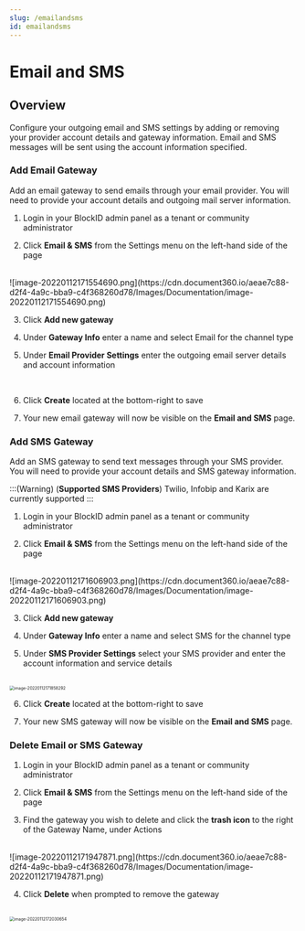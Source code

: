 ```yaml
---
slug: /emailandsms
id: emailandsms
---
```


# Email and SMS 

## Overview

Configure your outgoing email and SMS settings by adding or removing your provider account details and gateway information. Email and SMS messages will be sent using the account information specified. 



### Add Email Gateway

Add an email gateway to send emails through your email provider. You will need to provide your account details and outgoing mail server information. 



1. Login in your BlockID admin panel as a tenant or community administrator 

2. Click **Email & SMS** from the Settings menu on the left-hand side of the page 


<br />
![image-20220112171554690.png](https://cdn.document360.io/aeae7c88-d2f4-4a9c-bba9-c4f368260d78/Images/Documentation/image-20220112171554690.png)

3. Click **Add new gateway**

4. Under **Gateway Info** enter a name and select Email for the channel type 

5. Under **Email Provider Settings** enter the outgoing email server details and account information

<br />
<img src="https://cdn.document360.io/aeae7c88-d2f4-4a9c-bba9-c4f368260d78/Images/Documentation/image-20220112171659784.png"  alt="" style="zoom:50%;"/>

   

6. Click **Create** located at the bottom-right to save

7. Your new email gateway will now be visible on the **Email and SMS** page. 



### Add SMS Gateway

Add an SMS gateway to send text messages through your SMS provider. You will need to provide your account details and SMS gateway information. 

:::(Warning) (**Supported SMS Providers**)
Twilio, Infobip and Karix are currently supported 
::: 



1. Login in your BlockID admin panel as a tenant or community administrator 

2. Click **Email & SMS** from the Settings menu on the left-hand side of the page 

<br />
![image-20220112171606903.png](https://cdn.document360.io/aeae7c88-d2f4-4a9c-bba9-c4f368260d78/Images/Documentation/image-20220112171606903.png)

3. Click **Add new gateway**

4. Under **Gateway Info** enter a name and select SMS for the channel type 

5. Under **SMS Provider Settings** select your SMS provider and enter the account information and service details

<br/><img src="https://cdn.document360.io/aeae7c88-d2f4-4a9c-bba9-c4f368260d78/Images/Documentation/image-20220112171858292.png" alt="image-20220112171858292" style="zoom:50%;" />

6. Click **Create** located at the bottom-right to save

7. Your new SMS gateway will now be visible on the **Email and SMS** page.



### Delete Email or SMS Gateway



1. Login in your BlockID admin panel as a tenant or community administrator 

2. Click **Email & SMS** from the Settings menu on the left-hand side of the page 

3. Find the gateway you wish to delete and click the **trash icon** to the right of the Gateway Name, under Actions

<br/>
![image-20220112171947871.png](https://cdn.document360.io/aeae7c88-d2f4-4a9c-bba9-c4f368260d78/Images/Documentation/image-20220112171947871.png)

4. Click **Delete** when prompted to remove the gateway

<br/>
<img src="https://cdn.document360.io/aeae7c88-d2f4-4a9c-bba9-c4f368260d78/Images/Documentation/image-20220112172030654.png" alt="image-20220112172030654" style="zoom:50%;" />


